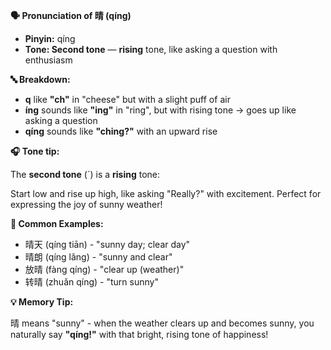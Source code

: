 **🗣️ Pronunciation of 晴 (qíng)**

- **Pinyin:** qíng
- **Tone: Second tone** — **rising** tone, like asking a question with enthusiasm

**🔤 Breakdown:**

- **q** like **"ch"** in "cheese" but with a slight puff of air
- **íng** sounds like **"ing"** in "ring", but with rising tone → goes up like asking a question
- **qíng** sounds like **"ching?"** with an upward rise

**🎧 Tone tip:**

The **second tone** (´) is a **rising** tone:

Start low and rise up high, like asking "Really?" with excitement. Perfect for expressing the joy of
sunny weather!

**📝 Common Examples:**

- 晴天 (qíng tiān) - "sunny day; clear day"
- 晴朗 (qíng lǎng) - "sunny and clear"
- 放晴 (fàng qíng) - "clear up (weather)"
- 转晴 (zhuǎn qíng) - "turn sunny"

**💡 Memory Tip:**

晴 means "sunny" - when the weather clears up and becomes sunny, you naturally say **"qíng!"** with
that bright, rising tone of happiness!
